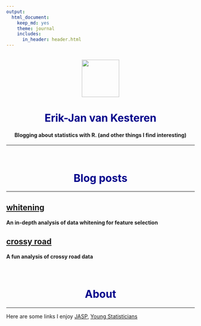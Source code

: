 ```yaml
---
output:
  html_document:
    keep_md: yes
    theme: journal
    includes:
      in_header: header.html
---
```




<center>
<br/>
<img src="bloglogo.svg" width=100></img>

# <span style="color:#00008B">Erik-Jan van Kesteren</span>

#### Blogging about statistics with R. (and other things I find interesting)


---
<br/>

# <span style="color:#00008B">Blog posts</span>
</center>
<hr/>

<div class="container">



## [whitening](posts/whitening.html)
#### An in-depth analysis of data whitening for feature selection

## [crossy road](posts/crossyroad.html)
#### A fun analysis of crossy road data

</div>

<br/>


<h1><center> <span style="color:#00008B">About</span> </center></h1>

<hr/>
<div class="container">
Here are some links I enjoy [JASP](https://jasp-stats.org), [Young Statisticians](http://youngstatisticians.nl)

</div>